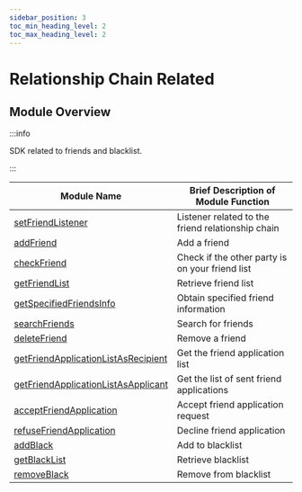 ```yaml
---
sidebar_position: 3
toc_min_heading_level: 2
toc_max_heading_level: 2
---
```


# Relationship Chain Related

## Module Overview

:::info

SDK related to friends and blacklist.

:::

| Module Name                                                                                            | Brief Description of Module Function         |
| ------------------------------------------------------------------------------------------------------ | --------------------------------------------- |
| [setFriendListener](/api/relation/setFriendListener.mdx)                                                | Listener related to the friend relationship chain |
| [addFriend](/api/relation/addFriend.mdx)                                                                | Add a friend                                  |
| [checkFriend](/api/relation/checkFriend.mdx)                                                            | Check if the other party is on your friend list |
| [getFriendList](/api/relation/getFriendList.mdx)                                                        | Retrieve friend list                          |
| [getSpecifiedFriendsInfo](/api/relation/getSpecifiedFriendsInfo.mdx)                                    | Obtain specified friend information           |
| [searchFriends](/api/relation/searchFriends.mdx)                                                        | Search for friends                            |
| [deleteFriend](/api/relation/deleteFriend.mdx)                                                          | Remove a friend                               |
| [getFriendApplicationListAsRecipient](/api/relation/getFriendApplicationListAsRecipient.mdx)            | Get the friend application list               |
| [getFriendApplicationListAsApplicant](/api/relation/getFriendApplicationListAsApplicant.mdx)            | Get the list of sent friend applications      |
| [acceptFriendApplication](/api/relation/acceptFriendApplication.mdx)                                    | Accept friend application request             |
| [refuseFriendApplication](/api/relation/refuseFriendApplication.mdx)                                    | Decline friend application                    |
| [addBlack](/api/relation/addBlack.mdx)                                                                  | Add to blacklist                              |
| [getBlackList](/api/relation/getBlackList.mdx)                                                          | Retrieve blacklist                            |
| [removeBlack](/api/relation/removeBlack.mdx)                                                            | Remove from blacklist                         |